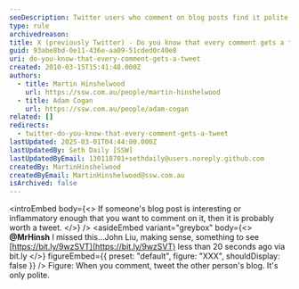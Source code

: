 ```yaml
---
seoDescription: Twitter users who comment on blog posts find it polite to tweet the original blogger's post, making sense and worth sharing.
type: rule
archivedreason:
title: X (previously Twitter) - Do you know that every comment gets a tweet?
guid: 93abe8bd-0e11-436e-aa09-51cded0c40e8
uri: do-you-know-that-every-comment-gets-a-tweet
created: 2010-03-15T15:41:48.000Z
authors:
  - title: Martin Hinshelwood
    url: https://ssw.com.au/people/martin-hinshelwood
  - title: Adam Cogan
    url: https://ssw.com.au/people/adam-cogan
related: []
redirects:
  - twitter-do-you-know-that-every-comment-gets-a-tweet
lastUpdated: 2025-03-01T04:44:00.000Z
lastUpdatedBy: Seth Daily [SSW]
lastUpdatedByEmail: 130118701+sethdaily@users.noreply.github.com
createdBy: MartinHinshelwood
createdByEmail: MartinHinshelwood@ssw.com.au
isArchived: false
---
```


<introEmbed
  body={<>
If someone's blog post is interesting or inflammatory enough that you want to comment on it, then it is probably worth a tweet.
  </>}
/>
<asideEmbed
  variant="greybox"
  body={<>
    **@MrHinsh** I missed this...John Liu, making sense, something to see [https://bit.ly/9wzSVT](https://bit.ly/9wzSVT)
less than 20 seconds ago via bit.ly
  </>}
  figureEmbed={{
    preset: "default",
    figure: "XXX",
    shouldDisplay: false
  }}
/>
Figure: When you comment, tweet the other person's blog. It's only polite.
